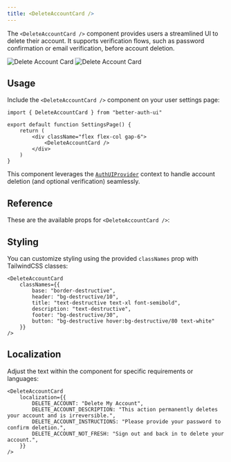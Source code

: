 ```yaml
---
title: <DeleteAccountCard />
---
```


The `<DeleteAccountCard />` component provides users a streamlined UI to delete their account. It supports verification flows, such as password confirmation or email verification, before account deletion.

<img alt="Delete Account Card" src="/screenshots/delete-account-card-dark.png" className="rounded-xl hidden dark:block w-lg mt-0 mb-0" />
<img alt="Delete Account Card" src="/screenshots/delete-account-card-light.png" className="rounded-xl dark:hidden w-lg mt-0 mb-0" />

## Usage

Include the `<DeleteAccountCard />` component on your user settings page:

```tsx
import { DeleteAccountCard } from "better-auth-ui"

export default function SettingsPage() {
    return (
        <div className="flex flex-col gap-6">
            <DeleteAccountCard />
        </div>
    )
}
```

This component leverages the [`AuthUIProvider`](/components/auth-ui-provider) context to handle account deletion (and optional verification) seamlessly.

## Reference

These are the available props for `<DeleteAccountCard />`:

<AutoTypeTable path="../src/components/settings/account/delete-account-card.tsx" name="DeleteAccountCardProps" />

## Styling

You can customize styling using the provided `classNames` prop with TailwindCSS classes:

```tsx
<DeleteAccountCard
    classNames={{
        base: "border-destructive",
        header: "bg-destructive/10",
        title: "text-destructive text-xl font-semibold",
        description: "text-destructive",
        footer: "bg-destructive/30",
        button: "bg-destructive hover:bg-destructive/80 text-white"
    }}
/>
```

## Localization

Adjust the text within the component for specific requirements or languages:

```tsx
<DeleteAccountCard
    localization={{
        DELETE_ACCOUNT: "Delete My Account",
        DELETE_ACCOUNT_DESCRIPTION: "This action permanently deletes your account and is irreversible.",
        DELETE_ACCOUNT_INSTRUCTIONS: "Please provide your password to confirm deletion.",
        DELETE_ACCOUNT_NOT_FRESH: "Sign out and back in to delete your account.",
    }}
/>
```